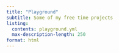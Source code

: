```yaml
---
title: "Playground"
subtitle: Some of my free time projects
listing: 
  contents: playground.yml
  max-description-length: 250
format: html
---
```

